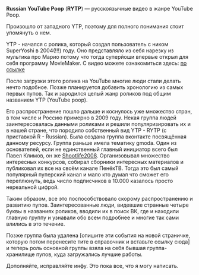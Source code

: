 '''Russian YouTube Poop''' ('''RYTP''') — русскоязычные видео в жанре YouTube Poop.

Произошло от западного YTP, поэтому для полного понимания стоит упомянуть о нем.

YTP - начался с ролика, который создал пользователь с ником SuperYoshi в 2004(!!!) году. Оно представляло из себя нарезку из мультика про Марио потому что тогда суперйоши впервые открыл для себя программу MovieMaker. С видео можете ознакомиться здесь: [https://youtu.be/LTg1FIFiwz4 по ссылке]

После загрузки этого ролика на YouTube многие люди стали делать нечто подобное. Позже планируется добавить хронологию из самых первых пупов. Так и зародился целый жанр роликов под общим названием YTP (YouTube poop).

Его распространение пошло дальше и коснулось уже множество стран, в том числе и Россию примерно в 2009 году. Некая группа людей заинтересовалась данными роликами и решили популяризировать их и в нашей стране, что породило собственный вид YTP - RYTP (с приставкой R - Russian). Была создана группа вконтакте посвящённая данному ресурсу. Группа раньше имела тематику gmoda. Один из основателей, если не единственный главный инициатор всего был Павел Климов, он же [[Shootlife2008]]. Организовывал множество интересных конкурсов, собирал сборники интересных материалов и публиковал их все на своём канале ПенёкТВ. Тогда это был самый популярный пуперский канал и мало кто думал что сможет его переплюнуть, ведь число подписчиков в 10.000 казалось просто нереальной цифрой. 

Таким образом, все это поспособствовало скорому распространению и развитию пупов. Заинтересованные люди, видевшие странные четыре буквы в названиях роликов, вводили их в поиск ВК, где и находили главную группу и узнавали обо всем подробнее и многие так сами влились в это течение. 

Позже группа была удалена [опишите эти события на новой страничке, которую потом перенесите тите в справочник и вставьте ссылку сюда] и теперь роль основной группы взяла на себя бывшая группа-хранилище пупов, куда загружались лучшие работы. 

Дополняйте, исправляйте инфу. Это пока все, что я могу написать.